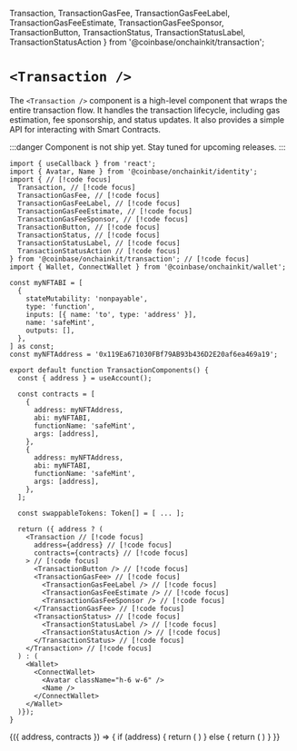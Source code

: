   Transaction, 
  TransactionGasFee,
  TransactionGasFeeLabel,
  TransactionGasFeeEstimate,
  TransactionGasFeeSponsor,
  TransactionButton,
  TransactionStatus,
  TransactionStatusLabel,
  TransactionStatusAction
} from '@coinbase/onchainkit/transaction';

# `<Transaction />`

The `<Transaction />` component is a high-level component that wraps the entire transaction flow. 
It handles the transaction lifecycle, including gas estimation, fee sponsorship, and status updates. 
It also provides a simple API for interacting with Smart Contracts.

:::danger
Component is not ship yet. Stay tuned for upcoming releases.
:::

```tsx [code]
import { useCallback } from 'react';
import { Avatar, Name } from '@coinbase/onchainkit/identity';
import { // [!code focus]
  Transaction, // [!code focus]
  TransactionGasFee, // [!code focus]
  TransactionGasFeeLabel, // [!code focus]
  TransactionGasFeeEstimate, // [!code focus]
  TransactionGasFeeSponsor, // [!code focus]
  TransactionButton, // [!code focus]
  TransactionStatus, // [!code focus]
  TransactionStatusLabel, // [!code focus]
  TransactionStatusAction // [!code focus]
} from '@coinbase/onchainkit/transaction'; // [!code focus]
import { Wallet, ConnectWallet } from '@coinbase/onchainkit/wallet';

const myNFTABI = [
  {
    stateMutability: 'nonpayable',
    type: 'function',
    inputs: [{ name: 'to', type: 'address' }],
    name: 'safeMint',
    outputs: [],
  },
] as const;
const myNFTAddress = '0x119Ea671030FBf79AB93b436D2E20af6ea469a19';

export default function TransactionComponents() {
  const { address } = useAccount();

  const contracts = [
    {
      address: myNFTAddress,
      abi: myNFTABI,
      functionName: 'safeMint',
      args: [address],
    },
    {
      address: myNFTAddress,
      abi: myNFTABI,
      functionName: 'safeMint',
      args: [address],
    },
  ];

  const swappableTokens: Token[] = [ ... ];

  return ({ address ? (
    <Transaction // [!code focus]
      address={address} // [!code focus]
      contracts={contracts} // [!code focus]
    > // [!code focus]
      <TransactionButton /> // [!code focus]
      <TransactionGasFee> // [!code focus]
        <TransactionGasFeeLabel /> // [!code focus]
        <TransactionGasFeeEstimate /> // [!code focus]
        <TransactionGasFeeSponsor /> // [!code focus]
      </TransactionGasFee> // [!code focus]
      <TransactionStatus> // [!code focus]
        <TransactionStatusLabel /> // [!code focus]
        <TransactionStatusAction /> // [!code focus]
      </TransactionStatus> // [!code focus]
    </Transaction> // [!code focus]
  ) : (
    <Wallet>
      <ConnectWallet>
        <Avatar className="h-6 w-6" />
        <Name />
      </ConnectWallet>
    </Wallet>
  )});
}
```

<App>
  <TransactionWrapper>
    {({ address, contracts }) => {
      if (address) {
        return (
          <Transaction address={address} contracts={contracts}>
            <TransactionButton />
            <TransactionGasFee>
              <TransactionGasFeeLabel />
              <TransactionGasFeeEstimate />
              <TransactionGasFeeSponsor />
            </TransactionGasFee>
            <TransactionStatus>
              <TransactionStatusLabel />
              <TransactionStatusAction />
            </TransactionStatus>
          </Transaction>
        )
      } else {
        return (
          <Wallet>
            <ConnectWallet>
              <Avatar className="h-6 w-6" />
              <Name />
            </ConnectWallet>
          </Wallet>
        )
      }
    }}
  </TransactionWrapper>
</App>